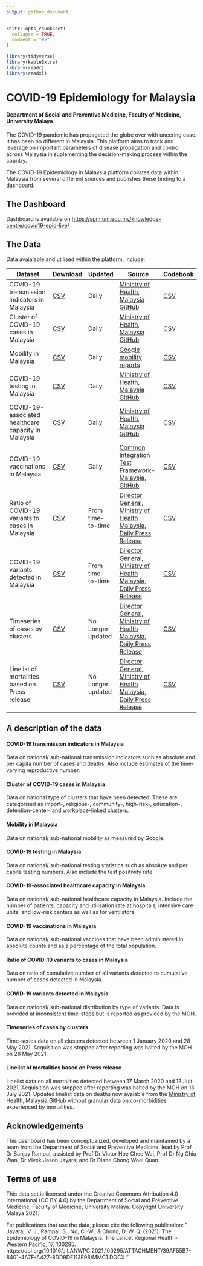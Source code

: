 ```yaml
---
output: github_document
---
```


<!-- README.md is generated from README.Rmd. Please edit that file -->

```r
knitr::opts_chunk$set(
  collapse = TRUE,
  comment = "#>"
)

library(tidyverse)
library(kableExtra)
library(readr)
library(readxl)
```

# COVID-19 Epidemiology for Malaysia
#### Department of Social and Preventive Medicine, Faculty of Medicine, University Malaya
<!-- badges: start -->
<!-- badges: end -->

The COVID-19 pandemic has propagated the globe over with uneering ease. It has been no different in Malaysia. This platform aims to track and leverage on important parameters of disease propagation and control across Malaysia in suplementing the decision-making process within the country.

The COVID-19 Epidemiology in Malaysia platform collates data within Malaysia from several different sources and publishes these finding to a dashboard.

## The Dashboard
Dashboard is available on <https://spm.um.edu.my/knowledge-centre/covid19-epid-live/>


## The Data
Data avaialable and utilised within the platform, include:


| Dataset                                             | Download | Updated           | Source                                                              | Codebook |
|-----------------------------------------------------|----------|-------------------|---------------------------------------------------------------------|----------|
| COVID-19 transmission indicators in Malaysia        | [CSV](https://raw.githubusercontent.com/spm-um/c19-epi4msia-data/main/data/dynamic/transmission.csv)    | Daily             | [Ministry of Health, Malaysia GitHub](https://github.com/MoH-Malaysia/covid19-public)                                 | [CSV](https://raw.githubusercontent.com/spm-um/c19-epi4msia-data/main/data/codebook/codebook_dyanmic.csv)      |
| Cluster of COVID-19 cases in Malaysia               | [CSV](https://raw.githubusercontent.com/spm-um/c19-epi4msia-data/main/data/dynamic/cluster.csv)        | Daily             | [Ministry of Health, Malaysia GitHub](https://github.com/MoH-Malaysia/covid19-public)                                | [CSV](https://raw.githubusercontent.com/spm-um/c19-epi4msia-data/main/data/codebook/codebook_dyanmic.csv)       |
| Mobility in Malaysia                                | [CSV](https://raw.githubusercontent.com/spm-um/c19-epi4msia-data/main/data/dynamic/mobility.csv)        | Daily             | [Google mobility reports](https://www.google.com/covid19/mobility/)                                             | [CSV](https://raw.githubusercontent.com/spm-um/c19-epi4msia-data/main/data/codebook/codebook_dyanmic.csv)       |
| COVID-19 testing in Malaysia                        | [CSV](https://raw.githubusercontent.com/spm-um/c19-epi4msia-data/main/data/dynamic/testing.csv)        | Daily             | [Ministry of Health, Malaysia GitHub](https://github.com/MoH-Malaysia/covid19-public)                                 | [CSV](https://raw.githubusercontent.com/spm-um/c19-epi4msia-data/main/data/codebook/codebook_dyanmic.csv)       |
| COVID-19-associated healthcare capacity in Malaysia | [CSV](https://raw.githubusercontent.com/spm-um/c19-epi4msia-data/main/data/dynamic/capacity.csv)        | Daily             | [Ministry of Health, Malaysia GitHub](https://github.com/MoH-Malaysia/covid19-public)                                 | [CSV](https://raw.githubusercontent.com/spm-um/c19-epi4msia-data/main/data/codebook/codebook_dyanmic.csv)       |
| COVID-19 vaccinations in Malaysia                   | [CSV](https://raw.githubusercontent.com/spm-um/c19-epi4msia-data/main/data/dynamic/vaccination.csv)        | Daily             | [Common Integration Test Framework-Malaysia, GitHub](https://github.com/CITF-Malaysia/citf-public)                  | [CSV](https://raw.githubusercontent.com/spm-um/c19-epi4msia-data/main/data/codebook/codebook_dyanmic.csv)       |
| Ratio of COVID-19 variants to cases in Malaysia     | [CSV](https://raw.githubusercontent.com/spm-um/c19-epi4msia-data/main/data/dynamic/voc_ratio.csv)        | From time-to-time | [Director General, Ministry  of Health Malaysia, Daily Press Release](https://kpkesihatan.com/) | [CSV](https://raw.githubusercontent.com/spm-um/c19-epi4msia-data/main/data/codebook/codebook_dyanmic.csv)       |
| COVID-19 variants detected in Malaysia              | [CSV](https://raw.githubusercontent.com/spm-um/c19-epi4msia-data/main/data/dynamic/voc.csv)        | From time-to-time | [Director General, Ministry  of Health Malaysia, Daily Press Release](https://kpkesihatan.com/) | [CSV](https://raw.githubusercontent.com/spm-um/c19-epi4msia-data/main/data/codebook/codebook_dyanmic.csv)       |
| Timeseries of cases by clusters                     | [CSV](https://raw.githubusercontent.com/spm-um/c19-epi4msia-data/main/data/dynamic/cluster_timeseries.csv)        | No Longer updated | [Director General, Ministry  of Health Malaysia, Daily Press Release](https://kpkesihatan.com/) | [CSV](https://raw.githubusercontent.com/spm-um/c19-epi4msia-data/main/data/codebook/codebook_static_cluster.csv)       |
| Linelist of mortalities based on Press release      | [CSV](https://raw.githubusercontent.com/spm-um/c19-epi4msia-data/main/data/dynamic/mortalities.csv)        | No Longer updated | [Director General, Ministry  of Health Malaysia, Daily Press Release](https://kpkesihatan.com/) | [CSV](https://raw.githubusercontent.com/spm-um/c19-epi4msia-data/main/data/codebook/codebook_static_mortalities.csv)       |

## A description of the data
#### COVID-19 transmission indicators in Malaysia
Data on national/ sub-national transmission indicators such as absolute and per capita number of cases and deaths. Also include estimates of the time-varying reproductive number.

#### Cluster of COVID-19 cases in Malaysia
Data on national type of clusters that have been detected. These are categorised as import-, religious-, community-, high-risk-, education-, detention-center- and workplace-linked clusters.

#### Mobility in Malaysia
Data on national/ sub-national mobility as measured by Google.

#### COVID-19 testing in Malaysia
Data on national/ sub-national testing statistics such as absolute and per capita testing numbers. Also include the test positivity rate.

#### COVID-19-associated healthcare capacity in Malaysia
Data on national/ sub-national healthcare capacity in Malaysia. Include the number of patients, capacity and utilisation rate at hospitals, intensive care units, and low-risk centers as well as for ventilators.

#### COVID-19 vaccinations in Malaysia
Data on national/ sub-national vaccines that have been administered in absolute counts and as a percentage of the total population.

#### Ratio of COVID-19 variants to cases in Malaysia
Data on ratio of cumulative number of all variants detected to cumulative number of cases detected in Malaysia.

#### COVID-19 variants detected in Malaysia
Data on national/ sub-national distribution by type of variants. Data is provided at inconsistent time-steps but is reported as provided by the MOH.

#### Timeseries of cases by clusters 
Time-series data on all clusters detected between 1 January 2020 and 28 May 2021. Acquisition was stopped after reporting was halted by the MOH on 28 May 2021.

#### Linelist of mortalities based on Press release
Linelist data on all mortalities detected between 17 March 2020 and 13 Jult 2021.  Acquisition was stopped after reporting was halted by the MOH on 13 July 2021. Updated linelist data on deaths now avaiable from the  [Ministry of Health, Malaysia GitHub](https://github.com/MoH-Malaysia/covid19-public)  without granular data on co-morbidities experienced by mortalities.

## Acknowledgements
This dashboard has been conceptualized, developed and maintained by a team from the Department of Social and Preventive Medicine, lead by Prof Dr Sanjay Rampal, assisted by Prof Dr Victor Hoe Chee Wai, Prof Dr Ng Chiu Wan, Dr Vivek Jason Jayaraj and Dr Diane Chong Woei Quan.

## Terms of use
This data set is licensed under the Creative Commons Attribution 4.0 International (CC BY 4.0) by the Department of Social and Preventive Medicine, Faculty of Medicine, University Malaya. Copyright University Malaya 2021.

For publications that use the data, please cite the following publication: " Jayaraj, V. J., Rampal, S., Ng, C.-W., & Chong, D. W. Q. (2021). The Epidemiology of COVID-19 in Malaysia. The Lancet Regional Health - Western Pacific, 17, 100295. https://doi.org/10.1016/J.LANWPC.2021.100295/ATTACHMENT/39AF55B7-8401-4A7F-A427-8DD9DF113F98/MMC1.DOCX "

